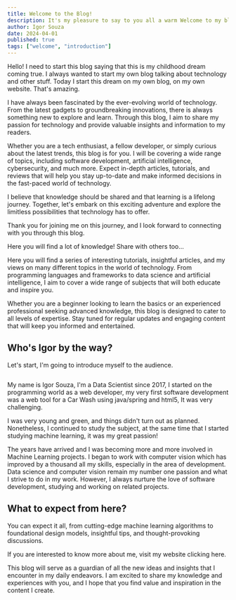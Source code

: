 ```yaml
---
title: Welcome to the Blog!
description: It's my pleasure to say to you all a warm Welcome to my blog!
author: Igor Souza
date: 2024-04-01
published: true
tags: ["welcome", "introduction"]
---
```


Hello! I need to start this blog saying that this is my childhood dream coming true. I always wanted to start my own blog talking about technology and other stuff. Today I start this dream on my own blog, on my own website. That's amazing.

I have always been fascinated by the ever-evolving world of technology. From the latest gadgets to groundbreaking innovations, there is always something new to explore and learn. Through this blog, I aim to share my passion for technology and provide valuable insights and information to my readers.

Whether you are a tech enthusiast, a fellow developer, or simply curious about the latest trends, this blog is for you. I will be covering a wide range of topics, including software development, artificial intelligence, cybersecurity, and much more. Expect in-depth articles, tutorials, and reviews that will help you stay up-to-date and make informed decisions in the fast-paced world of technology.

I believe that knowledge should be shared and that learning is a lifelong journey. Together, let's embark on this exciting adventure and explore the limitless possibilities that technology has to offer.

Thank you for joining me on this journey, and I look forward to connecting with you through this blog.

<Callout icon=">">Here you will find a lot of knowledge! Share with others too...</Callout>

Here you will find a series of interesting tutorials, insightful articles, and my views on many different topics in the world of technology. From programming languages and frameworks to data science and artificial intelligence, I aim to cover a wide range of subjects that will both educate and inspire you.

Whether you are a beginner looking to learn the basics or an experienced professional seeking advanced knowledge, this blog is designed to cater to all levels of expertise. Stay tuned for regular updates and engaging content that will keep you informed and entertained.

## Who's Igor by the way?

Let's start, I'm going to introduce myself to the audience.

<Image className="mx-auto" src="/blog/static/welcome/igor-in-airport.png" width="896" height="0" alt="Myself in front of the Maputo Airport, with a suit and tie." />

My name is Igor Souza, I'm a Data Scientist since 2017, I started on the programming world as a web developer, my very first software development was a web tool for a Car Wash using java/spring and html5, It was very challenging.

I was very young and green, and things didn't turn out as planned. Nonetheless, I continued to study the subject, at the same time that I started studying machine learning, it was my great passion!

The years have arrived and I was becoming more and more involved in Machine Learning projects. I began to work with computer vision which has improved by a thousand all my skills, especially in the area of development. Data science and computer vision remain my number one passion and what I strive to do in my work. However, I always nurture the love of software development, studying and working on related projects.

## What to expect from here?

You can expect it all, from cutting-edge machine learning algorithms to foundational design models, insightful tips, and thought-provoking discussions.

<Card href="https://igormcsouza.github.io">
If you are interested to know more about me, visit my website clicking here.
</Card>

This blog will serve as a guardian of all the new ideas and insights that I encounter in my daily endeavors. I am excited to share my knowledge and experiences with you, and I hope that you find value and inspiration in the content I create.
